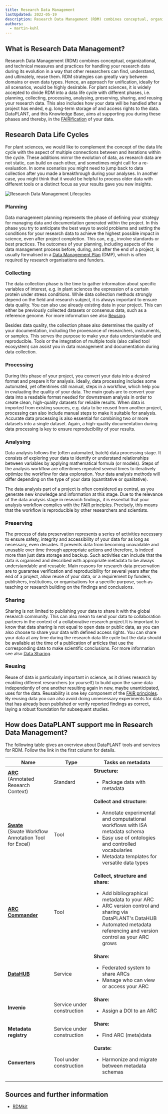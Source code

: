 ```yaml
---
title: Research Data Management
lastUpdated: 2022-05-19
description: Research Data Management (RDM) combines conceptual, organizational, and technical measures and practices for handling your research data during its evolution in a way that other researchers can find, understand, and ultimately, reuse them.
authors:
  - martin-kuhl
---
```


## What is Research Data Management?

Research Data Management (RDM) combines conceptual, organizational, and technical measures and practices for handling your research data during its evolution in a way that other researchers can find, understand, and ultimately, reuse them. RDM strategies can greatly vary between domains or even data types. Hence, an approach for unification, ideally for all scenarios, would be highly desirable. For plant sciences, it is widely accepted to divide RDM into a data life cycle with different phases, i.e. planning, collecting, processing, analysing, preserving, sharing, and reusing your research data. This also includes how your data will be handled after a project has ended, e.g. long-term storage of and access rights to the data. DataPLANT, and this Knowledge Base, aims at supporting you during these phases and thereby, in the [FAIRification](/fundamentals/fair-data-principles) of your data.

## Research Data Life Cycles

For plant sciences, we would like to complement the concept of the data life cycle with the aspect of multiple connections between and iterations within the cycle. These additions mirror the evolution of data, as research data are not static, can build on each other, and sometimes might call for a re-evaluation. In some scenarios you might need to jump back to data collection after you made a breakthrough during your analyses. In another case, you might think that it would be helpful to process older data with different tools or a distinct focus as your results gave you new insights.

![Research Data Management Lifecycles](@images/fundamentals/lifecycle.jpg)


### Planning

Data management planning represents the phase of defining your strategy for managing data and documentation generated within the project. In this phase you try to anticipate the best ways to avoid problems and setting the conditions for your research data to achieve the highest possible impact in science, even after project completion. This can, e.g., involve standards or best practices. The outcomes of your planning, including aspects of the data management process  before, during, and after the end of a project, is usually formalised in a [Data Management Plan](/fundamentals/data-management-plan) (DMP), which is often required by research organisations and funders.

### Collecting

The data collection phase is the time to gather information about specific variables of interest, e.g. in plant sciences the expression of a certain protein under stress conditions. While data collection methods strongly depend on the field and research subject, it is always important to ensure data quality. You can also use already existing data in your project. This can either be previously collected datasets or consensus data, such as a reference genome. For more information see also [Reusing](#-Reusing).

Besides data quality, the collection phase also determines the quality of your documentation, including the provenance of researchers, instruments, or samples. This serves the purpose to make your data understandable and reproducible. Tools or the integration of multiple tools (also called tool ecosystem) can assist you in data management and documentation during data collection.


### Processing

During this phase of your project, you convert your data into a desired format and prepare it for analysis. Ideally, data processing includes some automated, yet oftentimes still manual, steps in a workflow, which help you in evaluating the quality of your data. The main goals are to convert your data into a readable format needed for downstream analysis in order to create clean, high-quality datasets for reliable results. When data is imported from existing sources, e.g. data to be reused from another project, processing can also include manual steps to make it suitable for analysis. Accurate data processing is also essential for combining two or more datasets into a single dataset. Again, a high-quality documentation during data processing is key to ensure reproducibility of your results.

### Analysing

Data analysis follows the (often automated, batch) data processing stage. It consists of exploring your data to identify or understand relationships between variables by applying mathematical formula (or models). Steps of the analysis workflow are oftentimes repeated several times to iteratively optimize the workflow for data exploration. Your data analysis methods will differ depending on the type of your data (quantitative or qualitative).

The data analysis part of a project is often considered as central, as you generate new knowledge and information at this stage. Due to the relevance of the data analysis stage in research findings, it is essential that your analysis workflow complies with the [FAIR principles](/fundamentals/fair-data-principles). Precisely, this means that the workflow is reproducible by other researchers and scientists.

### Preserving

The process of data preservation represents a series of activities necessary to ensure safety, integrity and accessibility of your data for as long as necessary, even decades. It prevents data from becoming unavailable and unusable over time through appropriate actions and therefore, is indeed more than just data storage and backup. Such activities can include that the data is organised and described with appropriate metadata to be always understandable and reusable. Main reasons for research data preservation are to guarantee verification and reproducibility for several years after the end of a project, allow reuse of your data, or a requirement by funders, publishers, institutions, or organisations for a specific purpose, such as teaching or research building on the findings and conclusions.


### Sharing

Sharing is not limited to publishing your data to share it with the global research community. This can also mean to send your data to collaboration partners in the context of a collaborative research project.It is important to know that data sharing is not equal to open data or public data, as you can also choose to share your data with defined access rights. You can share your data at any time during the research data life cycle but the data should be available at the time of a publication of articles that use the corresponding data to make scientific conclusions. For more information see also [Data Sharing](/fundamentals/data-sharing/).

### Reusing

Reuse of data is particularly important in science, as it  drives research by enabling different researchers (or yourself) to build upon the same data independently of one another resulting again in new, maybe unanticipated, uses for the data. Reusability is one key component of the [FAIR principles](/fundamentals/fair-data-principles). By reusing data you can also avoid doing unnecessary experiments for data that has already been published or verify reported findings as correct, laying a robust foundation for subsequent studies.


## How does DataPLANT support me in Research Data Management?

The following table gives an overview about DataPLANT tools and services for RDM. Follow the link in the first column for details.

Name | Type | Tasks on metadata
----------------|-----------|------------------
**[ARC](/core-concepts/arc)**  <br /> (Annotated Research Context) | Standard | **Structure:** <ul><li>Package data with metadata</li></ul>
**[Swate](https://github.com/nfdi4plants/Swate/)** <br /> (Swate Workflow Annotation Tool for Excel) | Tool | **Collect and structure:** <ul><li>Annotate experimental and computational workflows with ISA metadata schema</li><li>Easy use of ontologies and controlled vocabularies</li><li>Metadata templates for versatile data types</li></ul>
**[ARC Commander](/arc-commander)** | Tool | **Collect, structure and share:** <ul><li>Add bibliographical metadata to your ARC</li><li>ARC version control and sharing via DataPLANT's DataHUB</li><li>Automated metadata referencing and version control as your ARC grows</li></ul>
**[DataHUB](/datahub)** | Service | **Share:** <ul><li>Federated system to share ARCs</li><li>Manage who can view or access your ARC</li></ul>
**Invenio** | Service under construction | **Share:** <ul><li>Assign a DOI to an ARC</li></ul>
**Metadata registry** | Service under construction | **Share:** <ul><li>Find ARC (meta)data</li></ul>
**Converters** | Tool under construction | **Curate:** <ul><li>Harmonize and migrate between metadata schemas</li></ul>

## Sources and further information

- [RDMkit](https://rdmkit.elixir-europe.org/index)
